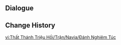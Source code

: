 {{Genius Invokation TCG Stage
|title        = Navia: Serious
|type         = Serious Showdown
|group        = Invitation Board
|character    = Navia
|requirement  = 7
|introduction = "Pretty good, partner! Playing against you is as enjoyable as making a spinning tower of multi-flavored macarons together, and I could do that all day!"<br>{{color|bp|Special Rule: "Navia" starts with the Talent Card "Undisclosed Distribution Channels" equipped.}}
|objective_1  = Achieve victory
|reward_1     = Lucky Coin*1000
|lineup       = Navia;Charlotte;Dehya
|action       = Sir Arthur;Sir Arthur;Mamere;Mamere;Rainbow Macarons;Rainbow Macarons;Silver and Melus;Silver and Melus;Dunyarzad;Dunyarzad;Tada!;Tada!;Strategize;Strategize;Undisclosed Distribution Channels;Undisclosed Distribution Channels;Lumenstone Adjuvant;Lumenstone Adjuvant;Chang the Ninth;Chang the Ninth;The Bestest Travel Companion!;The Bestest Travel Companion!;"Ultimate Overlord's Mega Magic Sword";"Ultimate Overlord's Mega Magic Sword";Veteran's Visage;Veteran's Visage;Water and Justice;Water and Justice;Central Laboratory Ruins;Central Laboratory Ruins
|reserve      = 
}}

==Dialogue==
{{Transclude|Genius Invokation TCG/Stage/Navia|Serious Showdown}}

==Change History==
{{Change History|4.8}}

[[vi:Thất Thánh Triệu Hồi/Trận/Navia/Đánh Nghiêm Túc]]